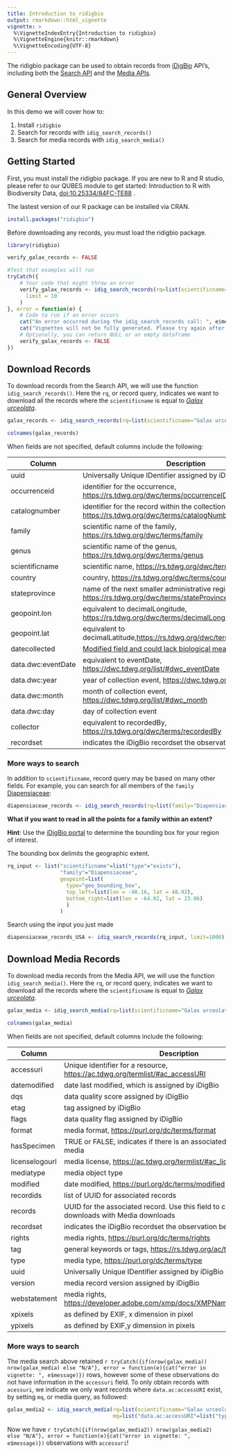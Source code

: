 ```yaml
---
title: Introduction to ridigbio
output: rmarkdown::html_vignette
vignette: >
  %\VignetteIndexEntry{Introduction to ridigbio}
  %\VignetteEngine{knitr::rmarkdown}
  %\VignetteEncoding{UTF-8}
---
```


The ridigbio package can be used to obtain records from [iDigBio](https://www.idigbio.org/) API's, including both the [Search API](https://github.com/idigbio/idigbio-search-api/wiki) and the [Media APIs](https://www.idigbio.org/wiki/index.php/IDigBio_API#Record_.26_Media_APIs).

## General Overview

In this demo we will cover how to:

1.  Install `ridigbio`
2.  Search for records with `idig_search_records()`
3.  Search for media records with `idig_search_media()`

## Getting Started

First, you must install the ridigbio package. If you are new to R and R studio, please refer to our QUBES module to get started: Introduction to R with Biodiversity Data, [doi:10.25334/84FC-TE88](https://www.doi.org/10.25334/84FC-TE88) .

The lastest version of our R package can be installed via CRAN.

```r
install.packages("ridigbio")
```

Before downloading any records, you must load the ridigbio package.

```r
library(ridigbio)
```

```r

verify_galax_records <- FALSE

#Test that examples will run
tryCatch({
    # Your code that might throw an error
    verify_galax_records <- idig_search_records(rq=list(scientificname="Galax urceolata"),
      limit = 10
    )
}, error = function(e) {
    # Code to run if an error occurs
    cat("An error occurred during the idig_search_records call: ", e$message, "\n")
    cat("Vignettes will not be fully generated. Please try again after resolving the issue.")
    # Optionally, you can return NULL or an empty dataframe
    verify_galax_records <- FALSE
})
```

## Download Records

To download records from the Search API, we will use the function `idig_search_records()`. Here the `rq`, or record query, indicates we want to download all the records where the `scientificname` is equal to [<i>Galax urceolata</i>](https://en.wikipedia.org/wiki/Galax).

```r
galax_records <- idig_search_records(rq=list(scientificname="Galax urceolata"))
```

```r
colnames(galax_records)
```

When fields are not specified, default columns include the following:

| Column             | Description                                                                                                |
|----------------|--------------------------------------------------------|
| uuid               | Universally Unique IDentifier assigned by iDigBio                                                          |
| occurrenceid       | identifier for the occurrence, <https://rs.tdwg.org/dwc/terms/occurrenceID>                                |
| catalognumber      | identifier for the record within the collection, <https://rs.tdwg.org/dwc/terms/catalogNumber>             |
| family             | scientific name of the family, <https://rs.tdwg.org/dwc/terms/family>                                      |
| genus              | scientific name of the genus, <https://rs.tdwg.org/dwc/terms/genus>                                        |
| scientificname     | scientific name, <https://rs.tdwg.org/dwc/terms/scientificName>                                            |
| country            | country, <https://rs.tdwg.org/dwc/terms/country>                                                           |
| stateprovince      | name of the next smaller administrative region than country, <https://rs.tdwg.org/dwc/terms/stateProvince> |
| geopoint.lon       | equivalent to decimalLongitude, <https://rs.tdwg.org/dwc/terms/decimalLongitude>                           |
| geopoint.lat       | equivalent to decimalLatitude,<https://rs.tdwg.org/dwc/terms/decimalLatitude>                              |
| datecollected      | [Modified field and could lack biological meaning](https://github.com/iDigBio/idb-backend/issues/229)      |
| data.dwc:eventDate | equivalent to eventDate, <https://dwc.tdwg.org/list/#dwc_eventDate>                                        |
| data.dwc:year      | year of collection event, <https://dwc.tdwg.org/list/#dwc_year>                                            |
| data.dwc:month     | month of collection event, <https://dwc.tdwg.org/list/#dwc_month>                                          |
| data.dwc:day       | day of collection event                                                                                    |
| collector          | equivalent to recordedBy, <https://rs.tdwg.org/dwc/terms/recordedBy>                                       |
| recordset          | indicates the iDigBio recordset the observation belongs too!                                               |

### More ways to search

In addition to `scientificname`, record query may be based on many other fields. For example, you can search for all members of the `family` [Diapensiaceae](https://en.wikipedia.org/wiki/Diapensiaceae):

```r
diapensiaceae_records <- idig_search_records(rq=list(family="Diapensiaceae"), limit=1000)
```

**What if you want to read in all the points for a family within an extent?**

**Hint**: Use the [iDigBio portal](https://www.idigbio.org/portal/search) to determine the bounding box for your region of interest.

The bounding box delimits the geographic extent.

```r
rq_input <- list("scientificname"=list("type"="exists"),
                 "family"="Diapensiaceae", 
                 geopoint=list(
                   type="geo_bounding_box",
                   top_left=list(lon = -98.16, lat = 48.92),
                   bottom_right=list(lon = -64.02, lat = 23.06)
                   )
                 )
```

Search using the input you just made

```r
diapensiaceae_records_USA <- idig_search_records(rq_input, limit=1000)
```

## Download Media Records

To download media records from the Media API, we will use the function `idig_search_media()`. Here the `rq`, or record query, indicates we want to download all the records where the `scientificname` is equal to [<i>Galax urceolata</i>](https://en.wikipedia.org/wiki/Galax).

```r
galax_media <- idig_search_media(rq=list(scientificname="Galax urceolata"))
```

```r
colnames(galax_media)
```

When fields are not specified, default columns include the following:

| Column         | Description                                                                                     |
|---------------|---------------------------------------------------------|
| accessuri      | Unique identifier for a resource, <https://ac.tdwg.org/termlist/#ac_accessURI>                  |
| datemodified   | date last modified, which is assigned by iDigBio                                                |
| dqs            | data quality score assigned by iDigBio                                                          |
| etag           | tag assigned by iDigBio                                                                         |
| flags          | data quality flag assigned by iDigBio                                                           |
| format         | media format, <https://purl.org/dc/terms/format>                                                |
| hasSpecimen    | TRUE or FALSE, indicates if there is an associated record for this media                        |
| licenselogourl | media license, <https://ac.tdwg.org/termlist/#ac_licenseLogoURL>)                               |
| mediatype      | media object type                                                                               |
| modified       | date modified, <https://purl.org/dc/terms/modified>                                             |
| recordids      | list of UUID for associated records                                                             |
| records        | UUID for the associated record. Use this field to connect Record downloads with Media downloads |
| recordset      | indicates the iDigBio recordset the observation belongs too!                                    |
| rights         | media rights, <https://purl.org/dc/terms/rights>                                                |
| tag            | general keywords or tags, <https://rs.tdwg.org/ac/terms/tag>                                    |
| type           | media type, <https://purl.org/dc/terms/type>                                                    |
| uuid           | Universally Unique IDentifier assigned by iDigBio                                               |
| version        | media record version assigned by iDigBio                                                        |
| webstatement   | media rights, <https://developer.adobe.com/xmp/docs/XMPNamespaces/xmpRights/>                   |
| xpixels        | as defined by EXIF, x dimension in pixel                                                        |
| ypixels        | as defined by EXIF,y dimension in pixels                                                        |

### More ways to search

The media search above retained `r tryCatch({if(nrow(galax_media)) nrow(galax_media) else "N/A"}, error = function(e){cat("error in vignette: ", e$message)})` rows, however some of these observations do not have information in the `accessuri` field. To only obtain records with `acessuri`, we indicate we only want records where `data.ac:accessURI` exist, by setting `mq`, or media query, as followed:

```r
galax_media2 <- idig_search_media(rq=list(scientificname="Galax urceolata"),
                                  mq=list("data.ac:accessURI"=list("type"="exists")))
```

Now we have `r tryCatch({if(nrow(galax_media2)) nrow(galax_media2) else "N/A"}, error = function(e){cat("error in vignette: ", e$message)})` observations with `accessuri`!
